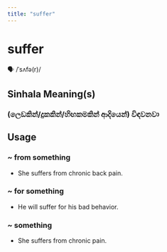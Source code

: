 ```yaml
---
title: "suffer"
---
```


# suffer

🗣️ /ˈsʌfə(r)/

## Sinhala Meaning(s)

### (ලෙඩකින්/දුකකින්/හිඟකමකින් ආදියෙන්) විඳවනවා

## Usage

### ~ from something

- She suffers from chronic back pain.


### ~ for something

- He will suffer for his bad behavior.


### ~ something

- She suffers from chronic pain.

